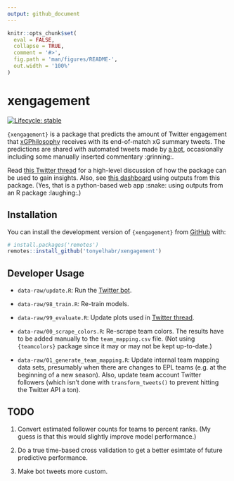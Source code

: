 ```yaml
---
output: github_document
---
```


<!-- README.md is generated from README.Rmd. Please edit that file -->

```r
knitr::opts_chunk$set(
  eval = FALSE,
  collapse = TRUE,
  comment = '#>',
  fig.path = 'man/figures/README-',
  out.width = '100%'
)
```

# xengagement

<!-- badges: start -->

[![Lifecycle: stable](https://img.shields.io/badge/lifecycle-stable-green.svg?style=flat-square)](https://lifecycle.r-lib.org/articles/stages.html#stable)

<!-- badges: end -->

`{xengagement}` is a package that predicts the amount of Twitter engagement that [xGPhilosophy](https://twitter.com/xGPhilosophy) receives with its end-of-match xG summary tweets. The predictions are shared with automated tweets made by [a bot](https://twitter.com/punditratio), occasionally including some manually inserted commentary :grinning:.

Read [this Twitter thread](https://twitter.com/TonyElHabr/status/1373277253572960258?s=20) for a high-level discussion of how the package can be used to gain insights. Also, see [this dashboard](https://xengagement.herokuapp.com/) using outputs from this package. (Yes, that is a python-based web app :snake: using outputs from an R package :laughing:.)

## Installation

You can install the development version of `{xengagement}` from [GitHub](https://github.com/) with:

```r
# install.packages('remotes')
remotes::install_github('tonyelhabr/xengagement')
```

## Developer Usage

-   `data-raw/update.R`: Run the [Twitter bot](https://twitter.com/punditratio).

-   `data-raw/98_train.R`: Re-train models.

-   `data-raw/99_evaluate.R`: Update plots used in [Twitter thread](https://twitter.com/TonyElHabr/status/1373277253572960258?s=20).

-   `data-raw/00_scrape_colors.R`: Re-scrape team colors. The results have to be added manually to the `team_mapping.csv` file. (Not using `{teamcolors}` package since it may or may not be kept up-to-date.)

-   `data-raw/01_generate_team_mapping.R`: Update internal team mapping data sets, presumably when there are changes to EPL teams (e.g. at the beginning of a new season). Also, update team account Twitter followers (which isn't done with `transform_tweets()` to prevent hitting the Twitter API a ton).

## TODO

1.  Convert estimated follower counts for teams to percent ranks. (My guess is that this would slightly improve model performance.)

2.  Do a true time-based cross validation to get a better esimtate of future predictive performance.

3.  Make bot tweets more custom.
